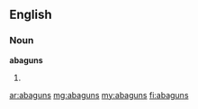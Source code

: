 ==English==

===Noun===
'''abaguns'''

# {{plural of|[[abagun]]}}

[[ar:abaguns]]
[[mg:abaguns]]
[[my:abaguns]]
[[fi:abaguns]]